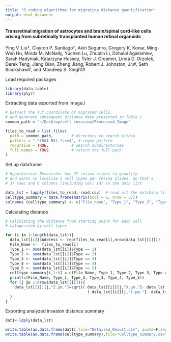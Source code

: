 ```yaml
---
title: "R coding algorithms for migrating distance quantification"
output: html_document
---
```


#### Transretinal migration of astrocytes and brain/spinal cord-like cells arising from subretinally transplanted human retinal organoids

Ying V. Liu†, Clayton P. Santiago†, Akin Sogunro, Gregory K. Konar, Ming-Wen Hu, Minda M. McNally, Yuchen Lu, Zhuolin Li, Dzhalal Agakishiev, Sarah Hadyniak, Katarzyna Hussey, Tyler J. Creamer, Linda D. Orzolek, Derek Teng, Jiang Qian, Zheng Jiang, Robert J. Johnston, Jr.#, Seth Blackshaw#, and Mandeep S. Singh1#


Load required packages
```r
library(data.table)
library(plyr)
```

Extracting data exported from ImageJ
```r
# Extract the X,Y coordinate of migrated cells, 
# and generate subsequent distance data presented in Table 1
common_path = "~/Desktop/cell invasion/Processed_Image"

files_to_read = list.files(
  path = common_path,        # directory to search within
  pattern = ".*(Rd1-NS).*csv$", # regex pattern
  recursive = TRUE,          # search subdirectories
  full.names = TRUE          # return the full path
)
```

Set up dataframe
```r
# Hypothetical Researcher has 37 retina slides to quantify 
# and wants to localize 5 cell types per retina slides. So that's 
# 37 rows and 6 columns (including cell id) in the data list

data_lst = lapply(files_to_read, read.csv)  # read all the matching files
celltype_summary = data.frame(matrix(ncol = 6, nrow = 37))
colnames (celltype_summary) <- c("File_name", "Type_1", "Type_2", "Type_3", "Type_4", "Type_5")
```

Calculating distance
```r
# Calculating the distance from starting point for each cell 
# categorized by cell types 

for (i in 1:length(data_lst)){
  data_lst[[i]]$Address <- rep(files_to_read[i],nrow(data_lst[[i]]))
  File_Name <-  files_to_read[i]
  Type_1 <- sum(data_lst[[i]]$Type == 1)
  Type_2 <- sum(data_lst[[i]]$Type == 2)
  Type_3 <- sum(data_lst[[i]]$Type == 3)
  Type_4 <- sum(data_lst[[i]]$Type == 4)
  Type_5 <- sum(data_lst[[i]]$Type == 5)
  celltype_summary[i,1:6] = c(File_Name, Type_1, Type_2, Type_3, Type_4, Type_5)
  print(c(File_Name, Type_1, Type_2, Type_3, Type_4, Type_5))
  for (j in 1:nrow(data_lst[[i]])){
    data_lst[[i]][j,"Z.µm."]=sqrt(( data_lst[[i]][j,"X.µm."]- data_lst[[i]][1,"X.µm."])^2 +
                                    ( data_lst[[i]][j,"Y.µm."]- data_lst[[i]][1,"Y.µm."])^2) #distance calculation
  }
}
```

Exporting analyzed invasion distance summary
```r
dat1<-ldply(data_lst)

write.table(as.data.frame(dat1),file="Detailed_Result.csv", quote=F,sep=",",row.names=F)
write.table(as.data.frame(celltype_summary),file="Celltype_Summary.csv", quote=F,sep=",",row.names=F)
```
